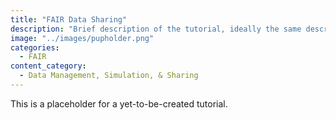 ```yaml
---
title: "FAIR Data Sharing"
description: "Brief description of the tutorial, ideally the same description used in the tutorial itself."
image: "../images/pupholder.png"
categories:
  - FAIR
content_category:
  - Data Management, Simulation, & Sharing
---
```


This is a placeholder for a yet-to-be-created tutorial.

<!-- The HTML code block below should be uncommented, and the URL and href fields replaced with the link to the tutorial -->

<!-- ```{=html} -->
<!-- <!DOCTYPE html> -->
<!-- <meta charset="utf-8"> -->
<!-- <meta http-equiv="refresh" content="0; URL=../../Collaborative-RStudio-GitHub/"> -->
<!-- <link rel="canonical" href="https://lmu-osc.github.io/Collaborative-RStudio-GitHub/"> -->
<!-- ``` -->

